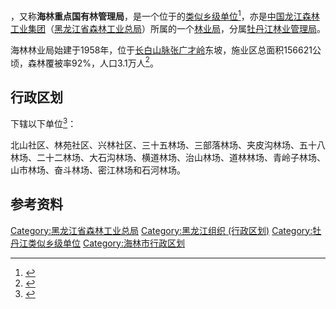 {{Distinguish|大海林林业局}}
{{中国乡级行政区|23/10/83/403/000
|行政区全称           = {{PAGENAMEBASE}}
|上级行政区           = [[中国龙江森林工业集团|中国龙江森林工业集团]]<br>[[黑龙江省森林工业总局|黑龙江省森林工业总局]][[牡丹江林业管理局|牡丹江林业管理局]]
|政府驻地             = [[海林市|海林市]][[海林镇|海林镇]]
}}

'''{{PAGENAMEBASE}}'''，又称'''海林重点国有林管理局'''，是一个位于{{PRC admin/fullname|23/10/83/403/000|3}}的[[类似乡级单位|类似乡级单位]]<ref>{{PRC admin/ref sgc|{{PRC admin/parent|23/10/83/403/000}}}}</ref>，亦是[[中国龙江森林工业集团|中国龙江森林工业集团]]（[[黑龙江省森林工业总局|黑龙江省森林工业总局]]）所属的一个[[林业局|林业局]]，分属[[牡丹江林业管理局|牡丹江林业管理局]]。

海林林业局始建于1958年，位于[[长白山脉|长白山脉]][[张广才岭|张广才岭]]东坡，施业区总面积156621公顷，森林覆被率92%，人口3.1万人<ref>{{cite web |title=海林林业局 |url=http://www.ljforest.gov.cn/zw/lqzw/hljsshjlq_138/hljshllyj/ |website=中国龙江森林工业集团 |accessdate=2020-08-28 |archive-date=2020-01-12 |archive-url=https://web.archive.org/web/20200112204423/http://www.ljforest.gov.cn/zw/lqzw/hljsshjlq_138/hljshllyj/ |dead-url=no }}</ref>。

== 行政区划 ==
{{PAGENAMEBASE}}下辖以下单位<ref>{{PRC admin/ref sgc|23/10/83/403/000}}</ref>：

北山社区、林苑社区、兴林社区、三十五林场、三部落林场、夹皮沟林场、五十八林场、二十二林场、大石沟林场、横道林场、治山林场、道林林场、青岭子林场、山市林场、奋斗林场、密江林场和石河林场。

== 参考资料 ==
{{Reflist}}

{{中华人民共和国林业区划|龙}}
{{海林市行政区划}}
{{黑龙江行政区划小作品}}

[[Category:黑龙江省森林工业总局|Category:黑龙江省森林工业总局]]
[[Category:黑龙江组织_(行政区划)|Category:黑龙江组织 (行政区划)]]
[[Category:牡丹江类似乡级单位|Category:牡丹江类似乡级单位]]
[[Category:海林市行政区划|Category:海林市行政区划]]